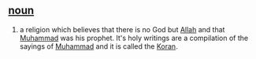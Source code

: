 == [[noun]] ==
# a religion which believes that there is no God but [[Allah]] and that [[Muhammad]] was his prophet. It's holy writings are a compilation of the sayings of [[Muhammad]] and it is called the [[Koran]].